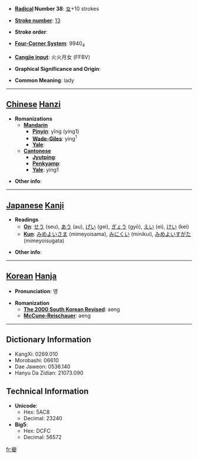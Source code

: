 * '''[[Wiktionary:Chinese radical index| Radical]] Number 38''': [[Wiktionary:Chinese radical index 女|女]]+10 strokes

* '''[[Wiktionary:Chinese total strokes index|Stroke number]]''': [[Wiktionary:Chinese total strokes index 13|13]]

* '''Stroke order''': 

* '''[[Wiktionary:Chinese four corner index|Four-Corner System]]''': 9940<sub>4</sub>

* '''[[Wiktionary:Chinese Cangjie index|Cangjie input]]''': 火火月女 (FFBV)

* '''Graphical Significance and Origin''': 

* '''Common Meaning''': lady

----

== [[Chinese]] [[Hanzi]] ==

* '''Romanizations'''
** '''[[Mandarin]]'''
*** '''[[Pinyin]]''': yīng (ying1)
*** '''[[Wade-Giles]]''': ying<sup>1</sup>
*** '''[[Yale]]''': 
** '''[[Cantonese]]'''
*** '''[[Jyutping]]''':
*** '''[[Penkyamp]]''': 
*** '''[[Yale]]''': ying1

* '''Other info''': 

----

== [[Japanese]] [[Kanji]] ==

* '''Readings'''
** '''[[On]]''': [[せう]] (seu), [[あう]] (au), [[げい]] (gei), [[ぎょう]] (gyō), [[えい]] (ei), [[けい]] (kei)
** '''[[Kun]]''': [[みめよいさま]] (mimeyoisama), [[みにくい]] (minikui), [[みめよいすがた]] (mimeyoisugata)

* '''Other info''':  

----

== [[Korean]] [[Hanja]] ==

* '''Pronunciation''': 앵

* '''Romanization'''
** '''[[The 2000 South Korean Revised Romanization|The 2000 South Korean Revised]]''': aeng
** '''[[McCune-Reischauer]]''': aeng

----

== Dictionary Information ==

* KangXi: 0269.010
* Morobashi: 06610
* Dae Jaweon: 0536.140
* Hanyu Da Zidian: 21073.090

== Technical Information ==

* '''Unicode''':
** Hex: 5AC8
** Decimal: 23240
* '''Big5''':
** Hex: DCFC
** Decimal: 56572

[[fr:嫈]]
